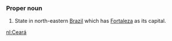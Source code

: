 ===Proper noun===
#State in north-eastern [[Brazil]] which has [[Fortaleza]] as its capital.

[[nl:Ceará]]